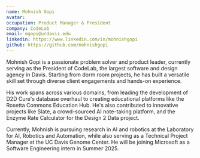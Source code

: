 ```yaml
---
name: Mohnish Gopi
avatar:
occupation: Product Manager & President
company: CodeLab
email: mgopi@ucdavis.edu
linkedin: https://www.linkedin.com/in/mohnishgopi
github: https://github.com/mohnishgopi
---
```


Mohnish Gopi is a passionate problem solver and product leader, currently serving as the President of CodeLab, the largest software and design agency in Davis. Starting from dorm room projects, he has built a versatile skill set through diverse client engagements and hands-on experience.

His work spans across various domains, from leading the development of D2D Cure's database overhaul to creating educational platforms like the Rosetta Commons Education Hub. He's also contributed to innovative projects like Slate, a crowd-sourced AI note-taking platform, and the Enzyme Rate Calculator for the Design 2 Data project.

Currently, Mohnish is pursuing research in AI and robotics at the Laboratory for AI, Robotics and Automation, while also serving as a Technical Project Manager at the UC Davis Genome Center. He will be joining Microsoft as a Software Engineering intern in Summer 2025.
